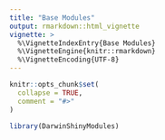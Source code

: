 ```yaml
---
title: "Base Modules"
output: rmarkdown::html_vignette
vignette: >
  %\VignetteIndexEntry{Base Modules}
  %\VignetteEngine{knitr::rmarkdown}
  %\VignetteEncoding{UTF-8}
---
```


```r
knitr::opts_chunk$set(
  collapse = TRUE,
  comment = "#>"
)
```

```r
library(DarwinShinyModules)
```
